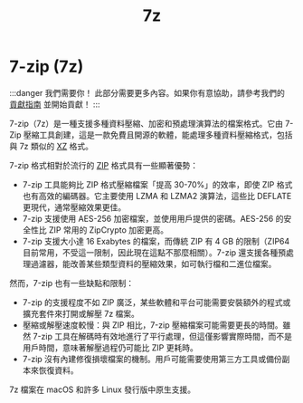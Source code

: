 ﻿---
title: 7z
sidebar_position: 4
---

# 7-zip (7z)

:::danger 我們需要你！
此部分需要更多內容。如果你有意協助，請參考我們的 [貢獻指南](../contribution-guide.mdx) 並開始貢獻！
:::

7-zip（7z）是一種支援多種資料壓縮、加密和預處理演算法的檔案格式。它由 7-Zip 壓縮工具創建，這是一款免費且開源的軟體，能處理多種資料壓縮格式，包括與 7z 類似的 [XZ](../data/xz.mdx) 格式。

7-zip 格式相對於流行的 [ZIP](../data/zip.mdx) 格式具有一些顯著優勢：
- 7-zip 工具能夠比 ZIP 格式壓縮檔案「提高 30-70%」的效率，即使 ZIP 格式也有高效的編碼器。它主要使用 LZMA 和 LZMA2 演算法，這些比 DEFLATE 更現代，通常壓縮效果更佳。
- 7-zip 支援使用 AES-256 加密檔案，並使用用戶提供的密碼。AES-256 的安全性比 ZIP 常用的 ZipCrypto 加密更高。
- 7-zip 支援大小達 16 Exabytes 的檔案，而傳統 ZIP 有 4 GB 的限制（ZIP64 目前常用，不受這一限制，因此現在這點不那麼相關）。7-zip 還支援各種預處理過濾器，能改善某些類型資料的壓縮效果，如可執行檔和二進位檔案。

然而，7-zip 也有一些缺點和限制：
- 7-zip 的支援程度不如 ZIP 廣泛，某些軟體和平台可能需要安裝額外的程式或擴充套件來打開或解壓 7z 檔案。
- 壓縮或解壓速度較慢：與 ZIP 相比，7-zip 壓縮檔案可能需要更長的時間。雖然 7-zip 工具在解碼時有效地進行了平行處理，但這僅影響實際時間，而不是用戶時間，意味著解壓過程仍可能比 ZIP 更耗時。
- 7-zip 沒有內建修復損壞檔案的機制。用戶可能需要使用第三方工具或備份副本來恢復資料。

7z 檔案在 macOS 和許多 Linux 發行版中原生支援。